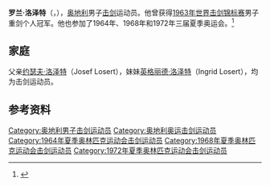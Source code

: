 {{NoteTA|G1=Sports}}
'''罗兰·洛泽特'''（{{lang-de|Roland Losert}}，{{bd|1945年|1月6日|}}），[[奥地利|奥地利]]男子[[击剑|击剑]]运动员。他曾获得[[1963年世界击剑锦标赛|1963年世界击剑锦标赛]]男子重剑个人冠军。他也参加了1964年、1968年和1972年三届夏季奥运会。<ref>{{Cite web|title=Roland LOSERT|url=https://www.olympic.org/roland-losert|accessdate=2021-03-13|date=2021-03-13|work=International Olympic Committee|language=en}}</ref>

== 家庭 ==
父亲[[约瑟夫·洛泽特|约瑟夫·洛泽特]]（Josef Losert），妹妹[[英格丽德·洛泽特|英格丽德·洛泽特]]（Ingrid Losert），均为击剑运动员。

== 参考资料 ==
{{reflist}}

{{世界击剑锦标赛男子重剑个人冠军}}

{{Authority control}}
{{DEFAULTSORT:Losert, Roland}}
[[Category:奥地利男子击剑运动员|Category:奥地利男子击剑运动员]]
[[Category:奥地利奥运击剑运动员|Category:奥地利奥运击剑运动员]]
[[Category:1964年夏季奥林匹克运动会击剑运动员|Category:1964年夏季奥林匹克运动会击剑运动员]]
[[Category:1968年夏季奥林匹克运动会击剑运动员|Category:1968年夏季奥林匹克运动会击剑运动员]]
[[Category:1972年夏季奥林匹克运动会击剑运动员|Category:1972年夏季奥林匹克运动会击剑运动员]]